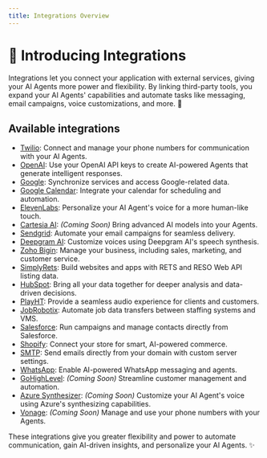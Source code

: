 ```yaml
---
title: Integrations Overview
---
```


# 🧩 Introducing Integrations

Integrations let you connect your application with external services, giving your AI Agents more power and flexibility. By linking third-party tools, you expand your AI Agents' capabilities and automate tasks like messaging, email campaigns, voice customizations, and more. 🚀

## Available integrations

- [Twilio](../integrations/types/twilio): Connect and manage your phone numbers for communication with your AI Agents.
- [OpenAI](../integrations/types/gpt): Use your OpenAI API keys to create AI-powered Agents that generate intelligent responses.
- [Google](../integrations/types/google): Synchronize services and access Google-related data.
- [Google Calendar](../integrations/types/calender): Integrate your calendar for scheduling and automation.
- [ElevenLabs](../integrations/types/elevenlabs): Personalize your AI Agent's voice for a more human-like touch.
- [Cartesia AI](../integrations/types/cartesia): *(Coming Soon)* Bring advanced AI models into your Agents.
- [Sendgrid](../integrations/types/sendgrid): Automate your email campaigns for seamless delivery.
- [Deepgram AI](../integrations/types/deepgram): Customize voices using Deepgram AI's speech synthesis.
- [Zoho Bigin](../integrations/types/zoho): Manage your business, including sales, marketing, and customer service.
- [SimplyRets](../integrations/types/simply): Build websites and apps with RETS and RESO Web API listing data.
- [HubSpot](../integrations/types/hubspot): Bring all your data together for deeper analysis and data-driven decisions.
- [PlayHT](../integrations/types/ayht): Provide a seamless audio experience for clients and customers.
- [JobRobotix](../integrations/types/jobrob): Automate job data transfers between staffing systems and VMS.
- [Salesforce](../integrations/types/salesforce): Run campaigns and manage contacts directly from Salesforce.
- [Shopify](../integrations/types/shopify): Connect your store for smart, AI-powered commerce.
- [SMTP](../integrations/types/smtp): Send emails directly from your domain with custom server settings.
- [WhatsApp](../integrations/types/whatsapp): Enable AI-powered WhatsApp messaging and agents.
- [GoHighLevel](../integrations/types/gohighlevel): *(Coming Soon)* Streamline customer management and automation.
- [Azure Synthesizer](#): *(Coming Soon)* Customize your AI Agent's voice using Azure's synthesizing capabilities.
- [Vonage](#): *(Coming Soon)* Manage and use your phone numbers with your Agents.

These integrations give you greater flexibility and power to automate communication, gain AI-driven insights, and personalize your AI Agents. ✨
